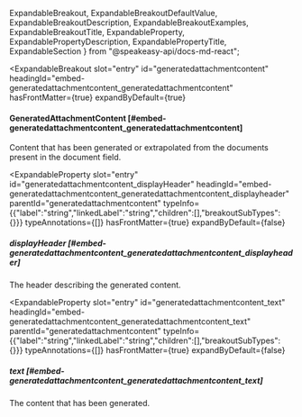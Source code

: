   ExpandableBreakout,
  ExpandableBreakoutDefaultValue,
  ExpandableBreakoutDescription,
  ExpandableBreakoutExamples,
  ExpandableBreakoutTitle,
  ExpandableProperty,
  ExpandablePropertyDescription,
  ExpandablePropertyTitle,
  ExpandableSection
} from "@speakeasy-api/docs-md-react";

<ExpandableSection>

<ExpandableBreakout
  slot="entry"
  id="generatedattachmentcontent"
  headingId="embed-generatedattachmentcontent_generatedattachmentcontent"
  hasFrontMatter={true}
  expandByDefault={true}
>

<ExpandableBreakoutTitle slot="title">

#### GeneratedAttachmentContent [#embed-generatedattachmentcontent_generatedattachmentcontent]

</ExpandableBreakoutTitle>

<ExpandableBreakoutDescription slot="description">

Content that has been generated or extrapolated from the documents present in the document field.

</ExpandableBreakoutDescription>

<ExpandableBreakoutExamples slot="examples">

</ExpandableBreakoutExamples>

<ExpandableBreakoutDefaultValue slot="defaultValue">

</ExpandableBreakoutDefaultValue>

</ExpandableBreakout>

<ExpandableProperty
  slot="entry"
  id="generatedattachmentcontent_displayHeader"
  headingId="embed-generatedattachmentcontent_generatedattachmentcontent_displayheader"
  parentId="generatedattachmentcontent"
  typeInfo={{"label":"string","linkedLabel":"string","children":[],"breakoutSubTypes":{}}}
  typeAnnotations={[]}
  hasFrontMatter={true}
  expandByDefault={false}
>

<ExpandablePropertyTitle slot="title">

##### displayHeader [#embed-generatedattachmentcontent_generatedattachmentcontent_displayheader]

</ExpandablePropertyTitle>

<ExpandablePropertyDescription slot="description">

The header describing the generated content.

</ExpandablePropertyDescription>

</ExpandableProperty>

<ExpandableProperty
  slot="entry"
  id="generatedattachmentcontent_text"
  headingId="embed-generatedattachmentcontent_generatedattachmentcontent_text"
  parentId="generatedattachmentcontent"
  typeInfo={{"label":"string","linkedLabel":"string","children":[],"breakoutSubTypes":{}}}
  typeAnnotations={[]}
  hasFrontMatter={true}
  expandByDefault={false}
>

<ExpandablePropertyTitle slot="title">

##### text [#embed-generatedattachmentcontent_generatedattachmentcontent_text]

</ExpandablePropertyTitle>

<ExpandablePropertyDescription slot="description">

The content that has been generated.

</ExpandablePropertyDescription>

</ExpandableProperty>

</ExpandableSection>